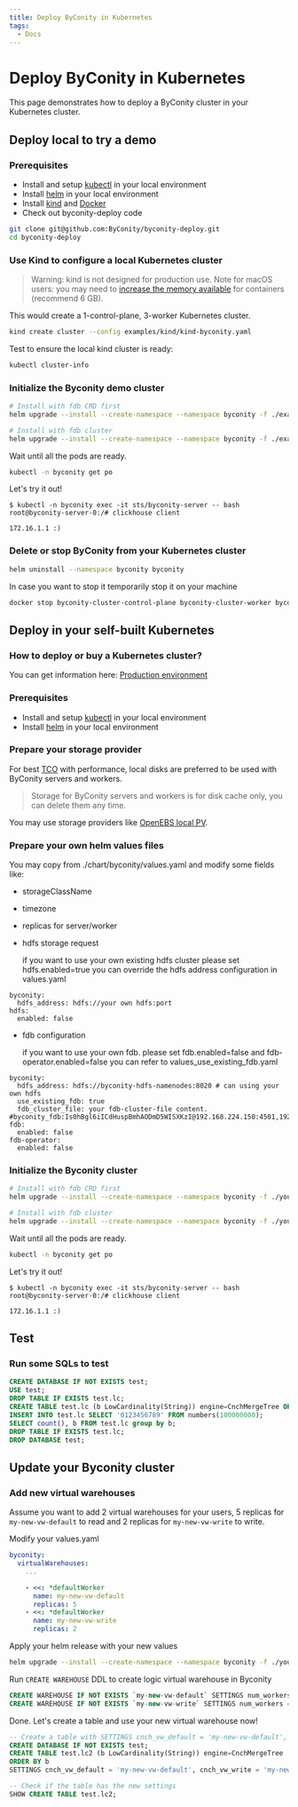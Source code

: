 ```yaml
---
title: Deploy ByConity in Kubernetes
tags:
  - Docs
---
```


# Deploy ByConity in Kubernetes

This page demonstrates how to deploy a ByConity cluster in your Kubernetes cluster.

## Deploy local to try a demo

### Prerequisites

- Install and setup [kubectl](https://kubernetes.io/docs/tasks/tools/install-kubectl/) in your local environment
- Install [helm](https://helm.sh/) in your local environment
- Install [kind](https://kind.sigs.k8s.io/) and [Docker](https://www.docker.com/)
- Check out byconity-deploy code

```bash
git clone git@github.com:ByConity/byconity-deploy.git
cd byconity-deploy
```

### Use Kind to configure a local Kubernetes cluster

> Warning: kind is not designed for production use.
> Note for macOS users: you may need to [increase the memory available](https://docs.docker.com/desktop/get-started/#resources) for containers (recommend 6 GB).

This would create a 1-control-plane, 3-worker Kubernetes cluster.


```bash
kind create cluster --config examples/kind/kind-byconity.yaml
```

Test to ensure the local kind cluster is ready:

```bash
kubectl cluster-info
```

### Initialize the Byconity demo cluster

```bash
# Install with fdb CRD first
helm upgrade --install --create-namespace --namespace byconity -f ./examples/kind/values-kind.yaml byconity ./chart/byconity --set fdb.enabled=false

# Install with fdb cluster
helm upgrade --install --create-namespace --namespace byconity -f ./examples/kind/values-kind.yaml byconity ./chart/byconity
```

Wait until all the pods are ready.

```bash
kubectl -n byconity get po
```

Let's try it out!

```
$ kubectl -n byconity exec -it sts/byconity-server -- bash
root@byconity-server-0:/# clickhouse client

172.16.1.1 :)
```

### Delete or stop ByConity from your Kubernetes cluster

```bash
helm uninstall --namespace byconity byconity
```

In case you want to stop it temporarily stop it on your machine

```bash
docker stop byconity-cluster-control-plane byconity-cluster-worker byconity-cluster-worker2 byconity-cluster-worker3
```

## Deploy in your self-built Kubernetes

### How to deploy or buy a Kubernetes cluster?

You can get information here: [Production environment](https://kubernetes.io/docs/setup/production-environment/)

### Prerequisites

- Install and setup [kubectl](https://kubernetes.io/docs/tasks/tools/install-kubectl/) in your local environment
- Install [helm](https://helm.sh/) in your local environment

### Prepare your storage provider

For best [TCO](https://en.wikipedia.org/wiki/Total_cost_of_ownership) with performance, local disks are preferred to be used with ByConity servers and workers.

> Storage for ByConity servers and workers is for disk cache only, you can delete them any time.

You may use storage providers like [OpenEBS local PV](https://openebs.io/docs/concepts/localpv).

### Prepare your own helm values files

You may copy from ./chart/byconity/values.yaml and modify some fields like:

- storageClassName
- timezone
- replicas for server/worker
- hdfs storage request

  if you want to use your own existing hdfs cluster please set hdfs.enabled=true
  you can override the hdfs address configuration in values.yaml
```dash
byconity:
  hdfs_address: hdfs://your own hdfs:port
hdfs:
  enabled: false
```
- fdb configuration

  if you want to use your own fdb. please set fdb.enabled=false and fdb-operator.enabled=false
  you can refer to values_use_existing_fdb.yaml
```dash
byconity:
  hdfs_address: hdfs://byconity-hdfs-namenodes:8020 # can using your own hdfs
  use_existing_fdb: true
  fdb_cluster_file: your fdb-cluster-file content. #byconity_fdb:Is0hBgl6iICdHuspBmhAODmD5WISXKzI@192.168.224.150:4501,192.168.226.83:4501,192.168.228.152:4501
fdb:
  enabled: false
fdb-operator:
  enabled: false
```

### Initialize the Byconity cluster

```bash
# Install with fdb CRD first
helm upgrade --install --create-namespace --namespace byconity -f ./your/custom/values.yaml byconity ./chart/byconity --set fdb.enabled=false

# Install with fdb cluster
helm upgrade --install --create-namespace --namespace byconity -f ./your/custom/values.yaml byconity ./chart/byconity
```

Wait until all the pods are ready.

```bash
kubectl -n byconity get po
```

Let's try it out!

```
$ kubectl -n byconity exec -it sts/byconity-server -- bash
root@byconity-server-0:/# clickhouse client

172.16.1.1 :)
```

## Test

### Run some SQLs to test

```sql
CREATE DATABASE IF NOT EXISTS test;
USE test;
DROP TABLE IF EXISTS test.lc;
CREATE TABLE test.lc (b LowCardinality(String)) engine=CnchMergeTree ORDER BY b;
INSERT INTO test.lc SELECT '0123456789' FROM numbers(100000000);
SELECT count(), b FROM test.lc group by b;
DROP TABLE IF EXISTS test.lc;
DROP DATABASE test;
```

## Update your Byconity cluster

### Add new virtual warehouses

Assume you want to add 2 virtual warehouses for your users, 5 replicas for `my-new-vw-default` to read and 2 replicas for `my-new-vw-write` to write.

Modify your values.yaml

```yaml
byconity:
  virtualWarehouses:
    ...

    - <<: *defaultWorker
      name: my-new-vw-default
      replicas: 5
    - <<: *defaultWorker
      name: my-new-vw-write
      replicas: 2
```

Apply your helm release with your new values

```bash
helm upgrade --install --create-namespace --namespace byconity -f ./your/custom/values.yaml byconity ./chart/byconity
```

Run `CREATE WAREHOUSE` DDL to create logic virtual warehouse in Byconity

```sql
CREATE WAREHOUSE IF NOT EXISTS `my-new-vw-default` SETTINGS num_workers = 0, type = 'Read';
CREATE WAREHOUSE IF NOT EXISTS `my-new-vw-write` SETTINGS num_workers = 0, type = 'Write';
```

Done. Let's create a table and use your new virtual warehouse now!

```sql
-- Create a table with SETTINGS cnch_vw_default = 'my-new-vw-default', cnch_vw_write = 'my-new-vw-write'
CREATE DATABASE IF NOT EXISTS test;
CREATE TABLE test.lc2 (b LowCardinality(String)) engine=CnchMergeTree
ORDER BY b
SETTINGS cnch_vw_default = 'my-new-vw-default', cnch_vw_write = 'my-new-vw-write';

-- Check if the table has the new settings
SHOW CREATE TABLE test.lc2;
```

